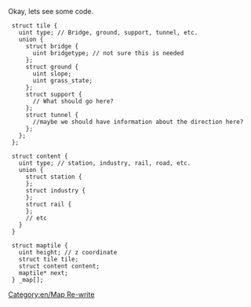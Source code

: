 Okay, lets see some code.

  struct tile {
    uint type; // Bridge, ground, support, tunnel, etc.
    union {
      struct bridge {
        uint bridgetype; // not sure this is needed
      };
      struct ground {
        uint slope;
        uint grass_state;
      };
      struct support {
        // What should go here?
      };
      struct tunnel {
        //maybe we should have information about the direction here?
      };
    };
  };
  
  struct content {
    uint type; // station, industry, rail, road, etc.
    union {
      struct station {
      };
      struct industry {
      };
      struct rail {
      };
      // etc
    }
  }
    
  struct maptile {
    uint height; // z coordinate
    struct tile tile;
    struct content content;
    maptile* next;
  } _map[];

[[Category:en/Map Re-write]]